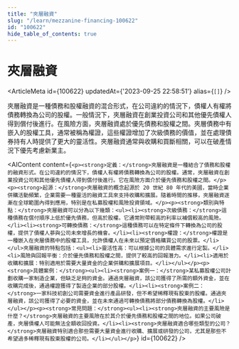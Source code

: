 ```yaml
---
title: "夾層融資"
slug: "/learn/mezzanine-financing-100622"
id: "100622"
hide_table_of_contents: true
---
```



# 夾層融資

<ArticleMeta id={100622} updatedAt={'2023-09-25 22:58:51'} alias={`[]`} />
<div className='border-solid border-b border-t-0 my-4 border-[var(--ifm-color-gray-300)]' />

夾層融資是一種債務和股權融資的混合形式，在公司違約的情況下，債權人有權將債務轉換為公司的股權。一般情況下，夾層融資在創業投資公司和其他優先債權人得到償付後進行。在風險方面，夾層融資處於優先債務和股權之間。夾層債務中有嵌入的股權工具，通常被稱為權證，這些權證增加了次級債務的價值，並在處理債券持有人時提供了更大的靈活性。夾層融資通常與收購和買斷相關，可以在破產情況下優先考慮新業主。

<AIContent content={`<p><strong>定義：</strong>夾層融資是一種結合了債務和股權的融資形式。在公司違約的情況下，債權人有權將債務轉換為公司的股權。通常，夾層融資在創業投資公司和其他優先債權人得到償付後進行。它在風險方面介於優先債務和股權之間。</p><p><strong>起源：</strong>夾層融資的概念起源於 20 世紀 80 年代的美國，當時企業併購活動頻繁，企業需要一種靈活的融資工具來支持收購和擴展。隨着時間的推移，夾層融資逐漸在全球範圍內得到應用，特別是在私募股權和風險投資領域。</p><p><strong>類別與特點：</strong>夾層融資可以分為以下幾類：<ul><li><strong>次級債務：</strong>這種債務在償付順序上低於優先債務，但高於股權。它通常附帶較高的利率以補償較高的風險。</li><li><strong>可轉換債務：</strong>這種債務可以在特定條件下轉換為公司的股權，提供了債權人蔘與公司未來增長的機會。</li><li><strong>權證：</strong>權證是一種嵌入在夾層債務中的股權工具，允許債權人在未來以預定價格購買公司的股票。</li></ul>夾層融資的特點包括：<ul><li>靈活性高：可以根據公司的具體需求進行定製。</li><li>風險與回報平衡：介於優先債務和股權之間，提供了較高的回報潛力。</li><li>適用於收購和擴展：特別適用於需要大量資金的企業併購和擴展項目。</li></ul></p><p><strong>具體案例：</strong><ul><li><strong>案例一：</strong>某私募股權公司計劃收購一家制造企業，但缺乏足夠的資金。通過夾層融資，該公司獲得了所需的額外資金，並在收購完成後，通過權證獲得了製造企業的部分股權。</li><li><strong>案例二：</strong>一家科技初創公司需要資金進行產品研發，但不希望稀釋現有股東的股權。通過夾層融資，該公司獲得了必要的資金，並在未來通過可轉換債務將部分債務轉換為股權。</li></ul></p><p><strong>常見問題：</strong><ul><li><strong>夾層融資的主要風險是什麼？</strong>夾層融資的主要風險在於其介於優先債務和股權之間的地位。如果公司破產，夾層債權人可能無法全額收回投資。</li><li><strong>夾層融資適合哪些類型的公司？</strong>夾層融資特別適合那些需要大量資金進行收購、擴展或研發的公司，尤其是那些不希望過多稀釋現有股東股權的公司。</li></ul></p>`} id={100622} />
